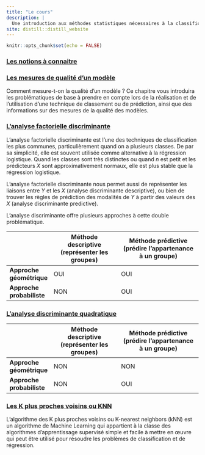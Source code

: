 ```yaml
---
title: "Le cours"
description: |
  Une introduction aux méthodes statistiques nécessaires à la classification
site: distill::distill_website
---
```


```r
knitr::opts_chunk$set(echo = FALSE)
```

### [Les notions à connaitre](Notions.html)

### [Les mesures de qualité d'un modèle](qualite.html)

Comment mesure-t-on la qualité d'un modèle ? Ce chapitre vous introduira les problématiques de base à prendre en compte lors de la réalisation et de l'utilisation d'une technique de classement ou de prédiction, ainsi que des informations sur des mesures de la qualité des modèles. 

### [L'analyse factorielle discriminante](LDA.html)

L'analyse factorielle discriminante est l'une des techniques de classification les plus communes, particulièrement quand on a plusieurs classes. De par sa simplicité, elle est souvent utilisée comme alternative à la régression logistique. Quand les classes sont très distinctes ou quand $n$ est petit et les prédicteurs $X$ sont approximativement normaux, elle est plus stable que la régression logistique.

L'analyse factorielle discriminante nous permet aussi de représenter les liaisons entre $Y$ et les $X$ (analyse discriminante descriptive), ou bien de trouver les règles de prédiction des modalités de $Y$ à partir des valeurs des $X$ (analyse discriminante predictive).

L'analyse discriminante offre plusieurs approches à cette double problématique.

|                           | **Méthode descriptive** (représenter les groupes) | **Méthode prédictive** (prédire l'appartenance à un groupe) |
|---------------------------|---------------------------------------------------|-------------------------------------------------------------|
| **Approche géométrique**  | OUI                                               | OUI                                                         |
| **Approche probabiliste** | NON                                               | OUI                                                         |

### [L'analyse discriminante quadratique](QDA.html)

|                           | **Méthode descriptive** (représenter les groupes) | **Méthode prédictive** (prédire l'appartenance à un groupe) |
|---------------------------|---------------------------------------------------|-------------------------------------------------------------|
| **Approche géométrique**  | NON                                               | NON                                                         |
| **Approche probabiliste** | NON                                               | OUI                                                         |

### [Les K plus proches voisins ou KNN](KNN.html)

L’algorithme des K plus proches voisins ou K-nearest neighbors (kNN) est un algorithme de Machine Learning qui appartient à la classe des algorithmes d’apprentissage supervisé simple et facile à mettre en œuvre qui peut être utilisé pour résoudre les problèmes de classification et de régression.
